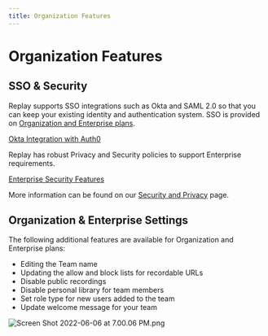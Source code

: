 ```yaml
---
title: Organization Features
---
```

# Organization Features

## SSO & Security

Replay supports SSO integrations such as Okta and SAML 2.0 so that you can keep your existing identity and authentication system. SSO is provided on [Organization and Enterprise plans](https://replay.io/pricing).

[Okta Integration with Auth0](/getting-started/teams-admin/organization-features/okta-integration-with-auth0)

Replay has robust Privacy and Security policies to support Enterprise requirements. 

[Enterprise Security Features](/getting-started/teams-admin/organization-features/enterprise-security-features)

More information can be found on our [Security and Privacy](https://www.replay.io/security-privacy) page.

## Organization & Enterprise Settings

The following additional features are available for Organization and Enterprise plans:

- Editing the Team name
- Updating the allow and block lists for recordable URLs
- Disable public recordings
- Disable personal library for team members
- Set role type for new users added to the team
- Update welcome message for your team

![Screen Shot 2022-06-06 at 7.00.06 PM.png](/images/Screen_Shot_2022-06-06_at_7.00.06_PM_wwism.png)